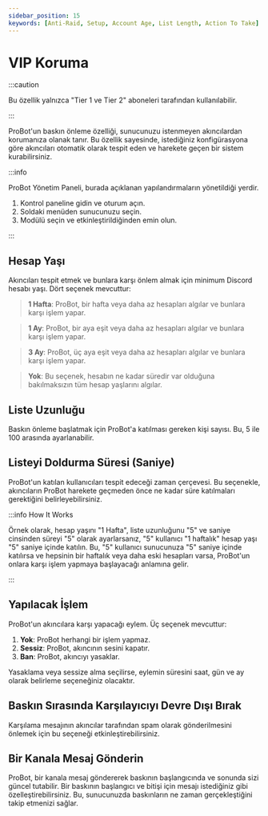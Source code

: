 ```yaml
---
sidebar_position: 15
keywords: [Anti-Raid, Setup, Account Age, List Length, Action To Take] 
---
```


# VIP Koruma

:::caution

Bu özellik yalnızca "Tier 1 ve Tier 2" aboneleri tarafından kullanılabilir.

:::

ProBot'un baskın önleme özelliği, sunucunuzu istenmeyen akıncılardan korumanıza olanak tanır. Bu özellik sayesinde, istediğiniz konfigürasyona göre akıncıları otomatik olarak tespit eden ve harekete geçen bir sistem kurabilirsiniz.

:::info

ProBot Yönetim Paneli, burada açıklanan yapılandırmaların yönetildiği yerdir.

1. Kontrol paneline gidin ve oturum açın.
2. Soldaki menüden sunucunuzu seçin.
3. Modülü seçin ve etkinleştirildiğinden emin olun.

:::

## Hesap Yaşı

Akıncıları tespit etmek ve bunlara karşı önlem almak için minimum Discord hesabı yaşı. Dört seçenek mevcuttur:

> **1 Hafta**: ProBot, bir hafta veya daha az hesapları algılar ve bunlara karşı işlem yapar.

> **1 Ay**: ProBot, bir aya eşit veya daha az hesapları algılar ve bunlara karşı işlem yapar.

> **3 Ay**: ProBot, üç aya eşit veya daha az hesapları algılar ve bunlara karşı işlem yapar.

> **Yok**: Bu seçenek, hesabın ne kadar süredir var olduğuna bakılmaksızın tüm hesap yaşlarını algılar.


## Liste Uzunluğu

Baskın önleme başlatmak için ProBot'a katılması gereken kişi sayısı. Bu, 5 ile 100 arasında ayarlanabilir.

## Listeyi Doldurma Süresi (Saniye)

ProBot'un katılan kullanıcıları tespit edeceği zaman çerçevesi. Bu seçenekle, akıncıların ProBot harekete geçmeden önce ne kadar süre katılmaları gerektiğini belirleyebilirsiniz.

:::info How It Works

Örnek olarak, hesap yaşını "1 Hafta", liste uzunluğunu "5" ve saniye cinsinden süreyi "5" olarak ayarlarsanız, "5" kullanıcı "1 haftalık" hesap yaşı "5" saniye içinde katılın. Bu, "5" kullanıcı sunucunuza "5" saniye içinde katılırsa ve hepsinin bir haftalık veya daha eski hesapları varsa, ProBot'un onlara karşı işlem yapmaya başlayacağı anlamına gelir.

:::

## Yapılacak İşlem

ProBot'un akıncılara karşı yapacağı eylem. Üç seçenek mevcuttur:

1. **Yok**: ProBot herhangi bir işlem yapmaz.
2. **Sessiz**: ProBot, akıncının sesini kapatır.
3. **Ban**: ProBot, akıncıyı yasaklar.

Yasaklama veya sessize alma seçilirse, eylemin süresini saat, gün ve ay olarak belirleme seçeneğiniz olacaktır.

## Baskın Sırasında Karşılayıcıyı Devre Dışı Bırak

Karşılama mesajının akıncılar tarafından spam olarak gönderilmesini önlemek için bu seçeneği etkinleştirebilirsiniz.

## Bir Kanala Mesaj Gönderin

ProBot, bir kanala mesaj göndererek baskının başlangıcında ve sonunda sizi güncel tutabilir. Bir baskının başlangıcı ve bitişi için mesajı istediğiniz gibi özelleştirebilirsiniz. Bu, sunucunuzda baskınların ne zaman gerçekleştiğini takip etmenizi sağlar.
